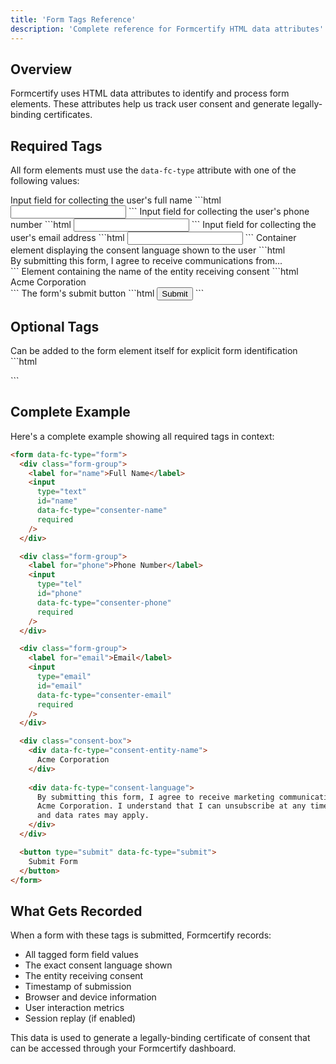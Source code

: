 ```yaml
---
title: 'Form Tags Reference'
description: 'Complete reference for Formcertify HTML data attributes'
---
```


## Overview

Formcertify uses HTML data attributes to identify and process form elements. These attributes help us track user consent and generate legally-binding certificates.

## Required Tags

All form elements must use the `data-fc-type` attribute with one of the following values:

<ParamField path="consenter-name" type="string">
  Input field for collecting the user's full name
  ```html
  <input type="text" data-fc-type="consenter-name" />
  ```
</ParamField>

<ParamField path="consenter-phone" type="string">
  Input field for collecting the user's phone number
  ```html
  <input type="tel" data-fc-type="consenter-phone" />
  ```
</ParamField>

<ParamField path="consenter-email" type="string">
  Input field for collecting the user's email address
  ```html
  <input type="email" data-fc-type="consenter-email" />
  ```
</ParamField>

<ParamField path="consent-language" type="string">
  Container element displaying the consent language shown to the user
  ```html
  <div data-fc-type="consent-language">
    By submitting this form, I agree to receive communications from...
  </div>
  ```
</ParamField>

<ParamField path="consent-entity-name" type="string">
  Element containing the name of the entity receiving consent
  ```html
  <div data-fc-type="consent-entity-name">
    Acme Corporation
  </div>
  ```
</ParamField>

<ParamField path="submit" type="string">
  The form's submit button
  ```html
  <button type="submit" data-fc-type="submit">Submit</button>
  ```
</ParamField>

## Optional Tags

<ParamField path="form" type="string">
  Can be added to the form element itself for explicit form identification
  ```html
  <form data-fc-type="form">
    <!-- Form fields here -->
  </form>
  ```
</ParamField>

## Complete Example

Here's a complete example showing all required tags in context:

```html
<form data-fc-type="form">
  <div class="form-group">
    <label for="name">Full Name</label>
    <input 
      type="text" 
      id="name"
      data-fc-type="consenter-name" 
      required 
    />
  </div>

  <div class="form-group">
    <label for="phone">Phone Number</label>
    <input 
      type="tel" 
      id="phone"
      data-fc-type="consenter-phone" 
      required 
    />
  </div>

  <div class="form-group">
    <label for="email">Email</label>
    <input 
      type="email" 
      id="email"
      data-fc-type="consenter-email" 
      required 
    />
  </div>

  <div class="consent-box">
    <div data-fc-type="consent-entity-name">
      Acme Corporation
    </div>
    
    <div data-fc-type="consent-language">
      By submitting this form, I agree to receive marketing communications from 
      Acme Corporation. I understand that I can unsubscribe at any time. Message 
      and data rates may apply.
    </div>
  </div>

  <button type="submit" data-fc-type="submit">
    Submit Form
  </button>
</form>
```

## What Gets Recorded

When a form with these tags is submitted, Formcertify records:

- All tagged form field values
- The exact consent language shown
- The entity receiving consent
- Timestamp of submission
- Browser and device information
- User interaction metrics
- Session replay (if enabled)

This data is used to generate a legally-binding certificate of consent that can be accessed through your Formcertify dashboard. 
